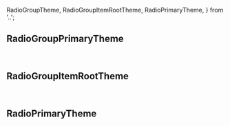   RadioGroupTheme,
  RadioGroupItemRootTheme,
  RadioPrimaryTheme,
} from '..';

<Meta title="Components/RadioGroup/Themes" of={RadioGroupStories} />

<Title>{i18n.t('Themes')}</Title>

<Canvas of={RadioGroupStories.Default} />

## RadioGroupPrimaryTheme

```jsx
import { RadioGroupTheme } from '@kommo-crm/crm-react-ui-kit/RadioGroup';
```

<ThemeVisualization theme={RadioGroupTheme} />

## RadioGroupItemRootTheme

```jsx
import { RadioGroupItemRootTheme } from '@kommo-crm/crm-react-ui-kit/RadioGroup';
```

<ThemeVisualization theme={RadioGroupItemRootTheme} />

## RadioPrimaryTheme

```jsx
import { RadioPrimaryTheme } from '@kommo-crm/crm-react-ui-kit/RadioGroup';
```

<ThemeVisualization theme={RadioPrimaryTheme} />
